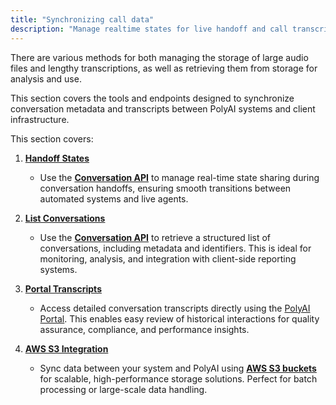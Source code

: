 ```yaml
---
title: "Synchronizing call data"
description: "Manage realtime states for live handoff and call transcripts and recordings for analytics"
---
```


There are various methods for both managing the storage of large audio files and lengthy transcriptions, as well as
retrieving them from storage for analysis and use.

This section covers the tools and endpoints designed to synchronize conversation metadata and transcripts between PolyAI
systems and client infrastructure.

This section covers:

1. [**Handoff States**](conversations-api/handoff-states)
   - Use the [**Conversation API**](/api-reference/introduction) to manage real-time state sharing during conversation handoffs,
   ensuring smooth transitions between automated systems and live agents.

2. [**List Conversations**](conversations-api/list-conversations)
   - Use the [**Conversation API**](/api-reference/introduction) to retrieve a structured list of conversations, including
    metadata and identifiers. This is ideal for monitoring, analysis, and integration with client-side reporting systems.

3. [**Portal Transcripts**](portal-transcripts)
   - Access detailed conversation transcripts directly using the [PolyAI Portal](https://platform.polyai.app/). This enables
   easy review of historical interactions for quality assurance, compliance, and performance insights.

4. [**AWS S3 Integration**](s3-to-s3)
   - Sync data between your system and PolyAI using [**AWS S3 buckets**](https://aws.amazon.com/s3/) for scalable, high-performance
   storage solutions. Perfect for batch processing or large-scale data handling.